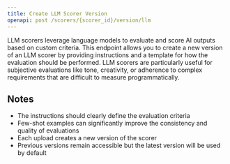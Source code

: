 ```yaml
---
title: Create LLM Scorer Version
openapi: post /scorers/{scorer_id}/version/llm
---
```


LLM scorers leverage language models to evaluate and score AI outputs based on custom criteria. This endpoint allows you to create a new version of an LLM scorer by providing instructions and a template for how the evaluation should be performed. LLM scorers are particularly useful for subjective evaluations like tone, creativity, or adherence to complex requirements that are difficult to measure programmatically.

## Notes

- The instructions should clearly define the evaluation criteria
- Few-shot examples can significantly improve the consistency and quality of evaluations
- Each upload creates a new version of the scorer
- Previous versions remain accessible but the latest version will be used by default